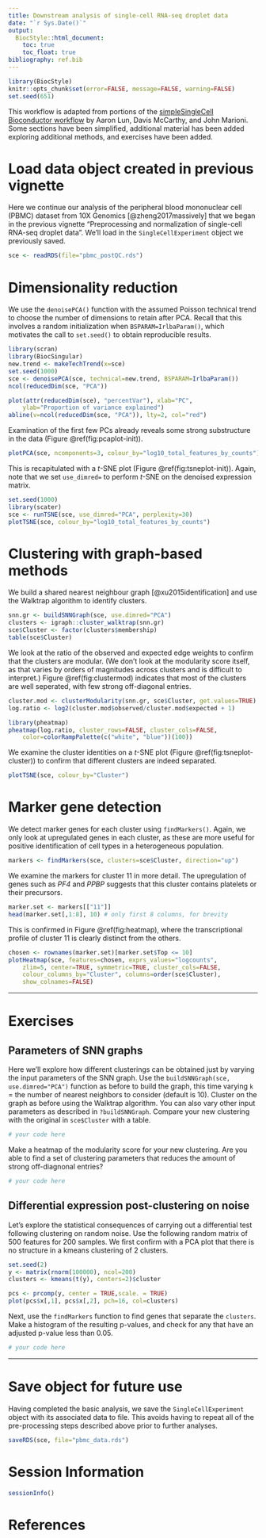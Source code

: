 ```yaml
---
title: Downstream analysis of single-cell RNA-seq droplet data
date: "`r Sys.Date()`"
output:
  BiocStyle::html_document:
    toc: true
    toc_float: true
bibliography: ref.bib
---   
```


```r
library(BiocStyle)
knitr::opts_chunk$set(error=FALSE, message=FALSE, warning=FALSE)
set.seed(651)
```

This workflow is adapted from portions of the [simpleSingleCell Bioconductor workflow](https://www.bioconductor.org/help/workflows/simpleSingleCell/) by Aaron Lun, Davis McCarthy, and John Marioni. Some sections have been simplified, additional material has been added exploring additional methods, and exercises have been added.

# Load data object created in previous vignette

Here we continue our analysis of the peripheral blood mononuclear cell (PBMC) dataset from 10X Genomics [@zheng2017massively] that 
we began in the previous vignette "Preprocessing and normalization of single-cell RNA-seq droplet data". We'll load in the `SingleCellExperiment` object we previously saved. 

```r
sce <- readRDS(file="pbmc_postQC.rds")
```

# Dimensionality reduction

We use the `denoisePCA()` function with the assumed Poisson technical trend to choose the number of dimensions to retain after PCA.
Recall that this involves a random initialization when `BSPARAM=IrlbaParam()`, which motivates the call to `set.seed()` to obtain reproducible results.

```r
library(scran)
library(BiocSingular)
new.trend <- makeTechTrend(x=sce)
set.seed(1000)
sce <- denoisePCA(sce, technical=new.trend, BSPARAM=IrlbaParam())
ncol(reducedDim(sce, "PCA"))
```

```r
plot(attr(reducedDim(sce), "percentVar"), xlab="PC",
	ylab="Proportion of variance explained")
abline(v=ncol(reducedDim(sce, "PCA")), lty=2, col="red")
```

Examination of the first few PCs already reveals some strong substructure in the data (Figure \@ref(fig:pcaplot-init)).

```r
plotPCA(sce, ncomponents=3, colour_by="log10_total_features_by_counts")
```

This is recapitulated with a _t_-SNE plot (Figure \@ref(fig:tsneplot-init)).
Again, note that we set `use_dimred=` to perform _t_-SNE on the denoised expression matrix.

```r
set.seed(1000)
library(scater)
sce <- runTSNE(sce, use_dimred="PCA", perplexity=30)
plotTSNE(sce, colour_by="log10_total_features_by_counts")
```

# Clustering with graph-based methods

We build a shared nearest neighbour graph [@xu2015identification] and use the Walktrap algorithm to identify clusters.

```r
snn.gr <- buildSNNGraph(sce, use.dimred="PCA")
clusters <- igraph::cluster_walktrap(snn.gr)
sce$Cluster <- factor(clusters$membership)
table(sce$Cluster)
```

We look at the ratio of the observed and expected edge weights to confirm that the clusters are modular.
(We don't look at the modularity score itself, as that varies by orders of magnitudes across clusters and is difficult to interpret.)
Figure \@ref(fig:clustermod) indicates that most of the clusters are well seperated, with few strong off-diagonal entries. 

```r
cluster.mod <- clusterModularity(snn.gr, sce$Cluster, get.values=TRUE)
log.ratio <- log2(cluster.mod$observed/cluster.mod$expected + 1)

library(pheatmap)
pheatmap(log.ratio, cluster_rows=FALSE, cluster_cols=FALSE, 
    color=colorRampPalette(c("white", "blue"))(100))
```

We examine the cluster identities on a _t_-SNE plot (Figure \@ref(fig:tsneplot-cluster)) to confirm that different clusters are indeed separated.

```r
plotTSNE(sce, colour_by="Cluster")
```

# Marker gene detection

We detect marker genes for each cluster using `findMarkers()`.
Again, we only look at upregulated genes in each cluster, as these are more useful for positive identification of cell types in a heterogeneous population.

```r
markers <- findMarkers(sce, clusters=sce$Cluster, direction="up")
```

We examine the markers for cluster 11 in more detail.
The upregulation of genes such as _PF4_ and _PPBP_ suggests that this cluster contains platelets or their precursors.

```r
marker.set <- markers[["11"]]
head(marker.set[,1:8], 10) # only first 8 columns, for brevity
```
This is confirmed in Figure \@ref(fig:heatmap), where the transcriptional profile of cluster 11 is clearly distinct from the others.

```r
chosen <- rownames(marker.set)[marker.set$Top <= 10]
plotHeatmap(sce, features=chosen, exprs_values="logcounts", 
    zlim=5, center=TRUE, symmetric=TRUE, cluster_cols=FALSE,
    colour_columns_by="Cluster", columns=order(sce$Cluster),
    show_colnames=FALSE)
```

***
# Exercises

## Parameters of SNN graphs

Here we'll explore how different clusterings can be obtained just by varying the input parameters of the SNN graph. Use the `buildSNNGraph(sce, use.dimred="PCA")` function as before to build the graph, this time varying `k` = the number of nearest neighbors to consider (default is 10). Cluster on the graph as before using the Walktrap algorithm.  You can also vary other input parameters as described in `?buildSNNGraph`. Compare your new clustering with the original in `sce$Cluster` with a table.

```r
# your code here

```

Make a heatmap of the modularity score for your new clustering. Are you able to find a set of clustering parameters that reduces the amount of strong off-diagnonal entries?

```r
# your code here

```

## Differential expression post-clustering on noise

Let's explore the statistical consequences of carrying out a differential test following clustering on random noise. Use the following random matrix of 500 features for 200 samples. We first confirm with a PCA plot that there is no structure in a kmeans clustering of 2 clusters.

```r
set.seed(2)
y <- matrix(rnorm(100000), ncol=200)
clusters <- kmeans(t(y), centers=2)$cluster

pcs <- prcomp(y, center = TRUE,scale. = TRUE)
plot(pcs$x[,1], pcs$x[,2], pch=16, col=clusters)
```

Next, use the `findMarkers` function to find genes that separate the `clusters`. Make a histogram of the resulting p-values, and check for any that have an adjusted p-value less than 0.05.

```r
# your code here

```


***

# Save object for future use

Having completed the basic analysis, we save the `SingleCellExperiment` object with its associated data to file.
This avoids having to repeat all of the pre-processing steps described above prior to further analyses.

```r
saveRDS(sce, file="pbmc_data.rds")
```


# Session Information

```r
sessionInfo()
```

# References
